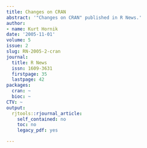 ```yaml
---
title: Changes on CRAN
abstract: '"Changes on CRAN" published in R News.'
author:
- name: Kurt Hornik
date: '2005-11-01'
volume: 5
issue: 2
slug: RN-2005-2-cran
journal:
  title: R News
  issn: 1609-3631
  firstpage: 35
  lastpage: 42
packages:
  cran: ~
  bioc: ~
CTV: ~
output:
  rjtools::rjournal_article:
    self_contained: no
    toc: no
    legacy_pdf: yes

---
```

